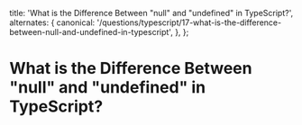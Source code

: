 
  title: 'What is the Difference Between "null" and "undefined" in TypeScript?',
  alternates: {
    canonical:
      '/questions/typescript/17-what-is-the-difference-between-null-and-undefined-in-typescript',
  },
};

# What is the Difference Between "null" and "undefined" in TypeScript?

<GithubEdit link='/questions/typescript/17-what-is-the-difference-between-null-and-undefined-in-typescript/page.mdx' />

